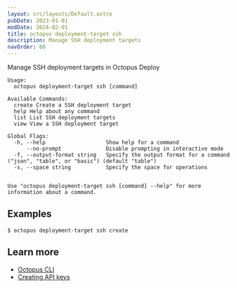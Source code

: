```yaml
---
layout: src/layouts/Default.astro
pubDate: 2023-01-01
modDate: 2024-02-01
title: octopus deployment-target ssh
description: Manage SSH deployment targets
navOrder: 60
---
```


Manage SSH deployment targets in Octopus Deploy

```
Usage:
  octopus deployment-target ssh [command]

Available Commands:
  create Create a SSH deployment target
  help Help about any command
  list List SSH deployment targets
  view View a SSH deployment target

Global Flags:
  -h, --help                   Show help for a command
      --no-prompt              Disable prompting in interactive mode
  -f, --output-format string   Specify the output format for a command ("json", "table", or "basic") (default "table")
  -s, --space string           Specify the space for operations


Use "octopus deployment-target ssh [command] --help" for more information about a command.
```

## Examples

<SamplesInstance />

```
$ octopus deployment-target ssh create

```

## Learn more

- [Octopus CLI](/docs/octopus-rest-api/cli)
- [Creating API keys](/docs/octopus-rest-api/how-to-create-an-api-key)